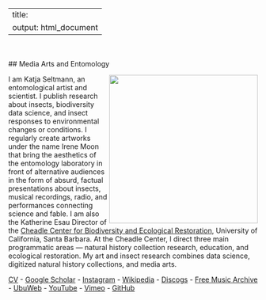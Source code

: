 
---
title: 
output: html_document
---

<br />
<br />
## Media Arts and Entomology

<img align="right" src="https://seltmann.github.io/begoniasociety/images/research-areas.png" width="300">
I am Katja Seltmann, an entomological artist and scientist. I publish research about insects, biodiversity data science, and insect responses to environmental changes or conditions. I regularly create artworks under the name Irene Moon that bring the aesthetics of the entomology laboratory in front of alternative audiences in the form of absurd, factual presentations about insects, musical recordings, radio, and performances connecting science and fable. I am also the Katherine Esau Director of the [Cheadle Center for Biodiversity and Ecological Restoration](https://www.ccber.ucsb.edu), University of California, Santa Barbara. At the Cheadle Center, I direct three main programmatic areas — natural history collection research, education, and ecological restoration. My art and insect research combines data science, digitized natural history collections, and media arts.

[CV](https://docs.google.com/document/d/1DpYPQqp3g7B-KNrT06vOE2V8MyOQ6djRMs1b8PgWpEY/edit?usp=sharing) - [Google Scholar](https://scholar.google.com/citations?user=gsh_xxoAAAAJ&hl=en) - [Instagram](https://www.instagram.com/irene._.moon/) - [Wikipedia](https://en.wikipedia.org/wiki/Irene_Moon) - [Discogs](https://www.discogs.com/artist/354767-Irene-Moon) -
[Free Music Archive](https://freemusicarchive.org/music/Irene_Moon) -
[UbuWeb](http://ubu.com/film/moon.html) -
[YouTube](https://www.youtube.com/@moonirene/videos) -
[Vimeo](https://vimeo.com/user5450790) -
[GitHub](https://github.com/seltmann)




